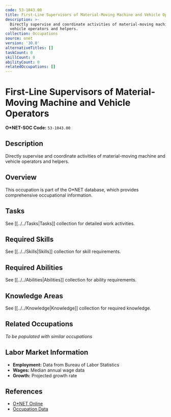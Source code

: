```yaml
---
code: 53-1043.00
title: First-Line Supervisors of Material-Moving Machine and Vehicle Operators
description: >-
  Directly supervise and coordinate activities of material-moving machine and
  vehicle operators and helpers.
collection: Occupations
source: onet
version: '30.0'
alternativeTitles: []
taskCount: 0
skillCount: 0
abilityCount: 0
relatedOccupations: []
---
```

# First-Line Supervisors of Material-Moving Machine and Vehicle Operators

**O*NET-SOC Code:** `53-1043.00`

## Description

Directly supervise and coordinate activities of material-moving machine and vehicle operators and helpers.

## Overview

This occupation is part of the O*NET database, which provides comprehensive occupational information.

## Tasks

See [[../../Tasks|Tasks]] collection for detailed work activities.

## Required Skills

See [[../../Skills|Skills]] collection for skill requirements.

## Required Abilities

See [[../../Abilities|Abilities]] collection for ability requirements.

## Knowledge Areas

See [[../../Knowledge|Knowledge]] collection for required knowledge.

## Related Occupations

*To be populated with similar occupations*

## Labor Market Information

- **Employment:** Data from Bureau of Labor Statistics
- **Wages:** Median annual wage data
- **Growth:** Projected growth rate

## References

- [O*NET Online](https://www.onetonline.org/link/summary/53-1043.00)
- [Occupation Data](https://www.onetcenter.org/)
